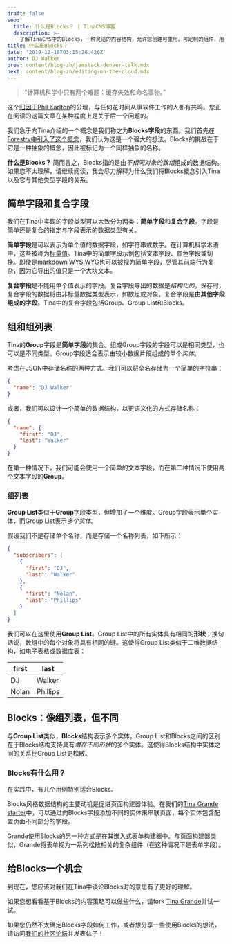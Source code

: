 ```yaml
---
draft: false
seo:
  title: 什么是Blocks？ | TinaCMS博客
  description: >-
    了解TinaCMS中的Blocks，一种灵活的内容结构，允许您创建可重用、可定制的组件，用于动态内容管理
title: 什么是Blocks？
date: '2019-12-18T03:15:26.426Z'
author: DJ Walker
prev: content/blog-zh/jamstack-denver-talk.mdx
next: content/blog-zh/editing-on-the-cloud.mdx
---
```


> “计算机科学中只有两个难题：缓存失效和命名事物。”

这个[归因于Phil Karlton](http://www.tbray.org/ongoing/When/200x/2005/12/23/UPI)的公理，与任何花时间从事软件工作的人都有共鸣。您正在阅读的这篇文章在某种程度上是关于后一个问题的。

我们急于向Tina介绍的一个概念是我们称之为**Blocks字段**的东西。我们首先在[Forestry中引入了这个概念](https://forestry.io/blog/sawmill-layout-composer-for-hugo-and-forestry/)，我们认为这是一个强大的想法。Blocks的挑战在于它是一种抽象的概念，因此被标记为一个同样抽象的名称。

**什么是Blocks？** 简而言之，Blocks指的是由*不相同对象的数组*组成的数据结构。如果您不太理解，请继续阅读，我会尽力解释为什么我们将Blocks概念引入Tina以及它与其他类型字段的关系。

## 简单字段和复合字段

我们在Tina中实现的字段类型可以大致分为两类：**简单字段**和**复合字段**。字段是简单还是复合的指定与字段表示的数据类型有关。

**简单字段**是可以表示为单个值的数据字段，如字符串或数字。在计算机科学术语中，这些被称为[标量值](https://softwareengineering.stackexchange.com/questions/238033/what-does-it-mean-when-data-is-scalar)。Tina中的简单字段示例包括文本字段、颜色字段或切换。即使是[markdown WYSIWYG](/docs/editing/markdown)也可以被视为简单字段，尽管其前端行为复杂，因为它导出的值只是一个大块文本。

**复合字段**是不能用单个值表示的字段。复合字段导出的数据是*结构化的*。保存时，复合字段的数据将由非标量数据类型表示，如数组或对象。复合字段是**由其他字段组成的字段**。Tina中的复合字段包括Group、Group List和Blocks。

## 组和组列表

Tina的**Group**字段是**简单字段**的集合。组成Group字段的字段可以是相同类型，也可以是不同类型。Group字段适合表示由较小数据片段组成的单个*实体*。

考虑在JSON中存储名称的两种方式。我们可以将全名存储为一个简单的字符串：

```json
{
  "name": "DJ Walker"
}
```

或者，我们可以设计一个简单的数据结构，以更语义化的方式存储名称：

```json
{
  "name": {
    "first": "DJ",
    "last": "Walker"
  }
}
```

在第一种情况下，我们可能会使用一个简单的文本字段，而在第二种情况下使用两个文本字段的**Group**。

### 组列表

<Diagram alt="链接圆圈的图示" src="/img/blog/fig-group-grouplist.svg" />

**Group List**类似于**Group**字段类型，但增加了一个维度。Group字段表示单个实体，而Group List表示*多个实体*。

假设我们不是存储单个名称，而是存储一个名称列表，如下所示：

```json
{
  "subscribers": [
    {
      "first": "DJ",
      "last": "Walker"
    },
    {
      "first": "Nolan",
      "last": "Phillips"
    }
  ]
}
```

我们可以在这里使用**Group List**。Group List中的所有实体具有相同的**形状**；换句话说，数组中的每个对象将具有相同的键。这使得Group List类似于二维数据结构，如电子表格或数据库表：

| **first** | **last** |
| --------- | -------- |
| DJ        | Walker   |
| Nolan     | Phillips |

## Blocks：像组列表，但不同

<Diagram alt="链接不同形状的图示" src="/img/blog/fig-blocks.svg" />

与**Group List**类似，**Blocks**结构表示多个实体。Group List和Blocks之间的区别在于Blocks结构支持具有*潜在不同形状*的多个实体。这使得Blocks结构中实体之间的关系比Group List更松散。

### Blocks有什么用？

在实践中，有几个用例特别适合Blocks。

Blocks风格数据结构的主要动机是促进页面构建器体验。在我们的[Tina Grande starter](https://github.com/tinacms/tina-starter-grande)中，可以通过向Blocks字段添加不同的实体来串联页面，每个实体包含配置页面不同部分的字段。

Grande使用Blocks的另一种方式是在其嵌入式表单构建器中。与页面构建器类似，Grande将表单视为一系列松散相关的复杂组件（在这种情况下是表单字段）。

## 给Blocks一个机会

到现在，您应该对我们在Tina中谈论Blocks时的意思有了更好的理解。

如果您想看看基于Blocks的内容策略可以做些什么，请fork [Tina Grande](https://github.com/tinacms/tina-starter-grande)并试一试。

如果您仍然不太确定Blocks字段如何工作，或者想分享一些使用Blocks的想法，请访问[我们的社区论坛](https://community.tinacms.org/)并发表帖子！